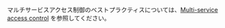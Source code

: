 マルチサービスアクセス制御のベストプラクティスについては、[Multi-service access control](../../administration/user_privs/User_privilege.md#multi-service-access-control) を参照してください。
